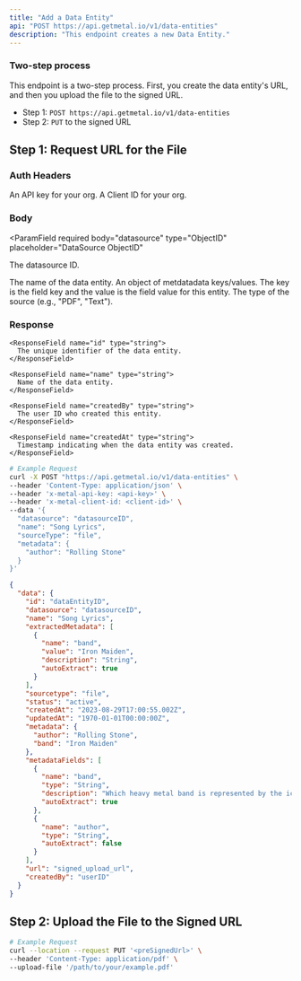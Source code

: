 ```yaml
---
title: "Add a Data Entity"
api: "POST https://api.getmetal.io/v1/data-entities"
description: "This endpoint creates a new Data Entity."
---
```


### Two-step process

This endpoint is a two-step process. First, you create the data entity's URL, and then you upload the file to the signed URL.

- Step 1: `POST https://api.getmetal.io/v1/data-entities`
- Step 2: `PUT` to the signed URL

## Step 1: Request URL for the File

### Auth Headers

<ParamField required header="x-metal-api-key" type="string">
  An API key for your org.
</ParamField>

<ParamField required header="x-metal-client-id" type="string">
  A Client ID for your org.
</ParamField>

### Body

<ParamField
  required
  body="datasource"
  type="ObjectID"
  placeholder="DataSource ObjectID"
>
  The datasource ID.
</ParamField>

<ParamField required body="name" type="string" placeholder="Entity Name">
  The name of the data entity.
</ParamField>

<ParamField optional body="metadata" type="object">
  An object of metdatadata keys/values. The key is the field key and the value
  is the field value for this entity.
</ParamField>

<ParamField required body="sourceType" type="string" placeholder="Source Type">
  The type of the source (e.g., "PDF", "Text").
</ParamField>

### Response

<ResponseField name="data" type="Data Entity Object">
  <Expandable title="properties">

    <ResponseField name="id" type="string">
      The unique identifier of the data entity.
    </ResponseField>

    <ResponseField name="name" type="string">
      Name of the data entity.
    </ResponseField>

    <ResponseField name="createdBy" type="string">
      The user ID who created this entity.
    </ResponseField>

    <ResponseField name="createdAt" type="string">
      Timestamp indicating when the data entity was created.
    </ResponseField>

  </Expandable>
</ResponseField>

<RequestExample>

```bash
# Example Request
curl -X POST "https://api.getmetal.io/v1/data-entities" \
--header 'Content-Type: application/json' \
--header 'x-metal-api-key: <api-key>' \
--header 'x-metal-client-id: <client-id>' \
--data '{
  "datasource": "datasourceID",
  "name": "Song Lyrics",
  "sourceType": "file",
  "metadata": {
    "author": "Rolling Stone"
  }
}'
```

</RequestExample>

<ResponseExample>

```json
{
  "data": {
    "id": "dataEntityID",
    "datasource": "datasourceID",
    "name": "Song Lyrics",
    "extractedMetadata": [
      {
        "name": "band",
        "value": "Iron Maiden",
        "description": "String",
        "autoExtract": true
      }
    ],
    "sourcetype": "file",
    "status": "active",
    "createdAt": "2023-08-29T17:00:55.002Z",
    "updatedAt": "1970-01-01T00:00:00Z",
    "metadata": {
      "author": "Rolling Stone",
      "band": "Iron Maiden"
    },
    "metadataFields": [
      {
        "name": "band",
        "type": "String",
        "description": "Which heavy metal band is represented by the iconic mascot Eddie?",
        "autoExtract": true
      },
      {
        "name": "author",
        "type": "String",
        "autoExtract": false
      }
    ],
    "url": "signed_upload_url",
    "createdBy": "userID"
  }
}
```

</ResponseExample>

## Step 2: Upload the File to the Signed URL

```bash
# Example Request
curl --location --request PUT '<preSignedUrl>' \
--header 'Content-Type: application/pdf' \
--upload-file '/path/to/your/example.pdf'
```

